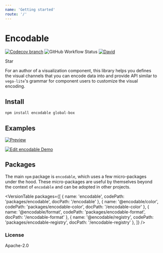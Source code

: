 ```yaml
---
name: 'Getting started'
route: '/'
---
```


# Encodable

[![Codecov branch](https://img.shields.io/codecov/c/github/kristw/encodable/master.svg?style=flat-square)](https://codecov.io/gh/kristw/encodable/branch/master)
![GitHub Workflow Status](https://img.shields.io/github/workflow/status/kristw/encodable/build-and-test-workflow?style=flat-square)
[![David](https://img.shields.io/david/dev/kristw/encodable.svg?style=flat-square)](https://david-dm.org/kristw/encodable?type=dev)


<div style={{ marginBottom: 16, marginTop: -20 }}>
  <GitHubButton href="https://github.com/kristw/encodable" data-icon="octicon-star" data-size="large" data-show-count="true" aria-label="Star Encodable on GitHub">Star</GitHubButton>
</div>

For an author of a visualization component, this library helps you defines the visual
channels that you can encode data into and provide API similar to `vega-lite`'s grammar for
component users to customize the visual encoding.

## Install

```sh
npm install encodable global-box
```

## Examples

[![Preview](https://raw.githubusercontent.com/kristw/encodable/master/images/preview.png)](./gallery)

[![Edit encodable Demo](https://codesandbox.io/static/img/play-codesandbox.svg)](https://codesandbox.io/s/encodable-demo-wvhj3?fontsize=14&hidenavigation=1&theme=dark)

## Packages

The main `npm` package is `encodable`, which uses a few micro-packages under the hood.
These micro-packages are useful by themselves beyond the context of `encodable` and can be adopted in other projects.


<VersionTable packages={[
  { name: 'encodable', codePath: 'packages/encodable', docPath: '/encodable' },
  { name: '@encodable/color', codePath: 'packages/encodable-color', docPath: '/encodable-color' },
  { name: '@encodable/format', codePath: 'packages/encodable-format', docPath: '/encodable-format' },
  { name: '@encodable/registry', codePath: 'packages/encodable-registry', docPath: '/encodable-registry' },
]} />

### License

Apache-2.0
